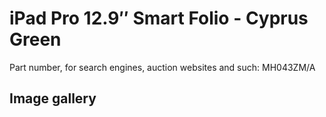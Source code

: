 
# iPad Pro 12.9″ Smart Folio - Cyprus Green

Part number, for search engines, auction websites and such: MH043ZM/A

## Image gallery

<div style={{ width: '100%', maxWidth: '768px' }}>
<GalleryComponent
    images={[
      {
        original: "/everysource/MH043.webp",
        thumbnail: "/everypreview/MH043.webp",
      }
    ]}
  />
</div>